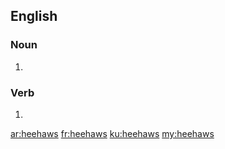 ==English==

===Noun===
{{head|en|plural}}

# {{plural of|heehaw|lang=en}}

===Verb===
{{head|en|verb form}}

# {{en-third-person singular of|heehaw}}

[[ar:heehaws]]
[[fr:heehaws]]
[[ku:heehaws]]
[[my:heehaws]]